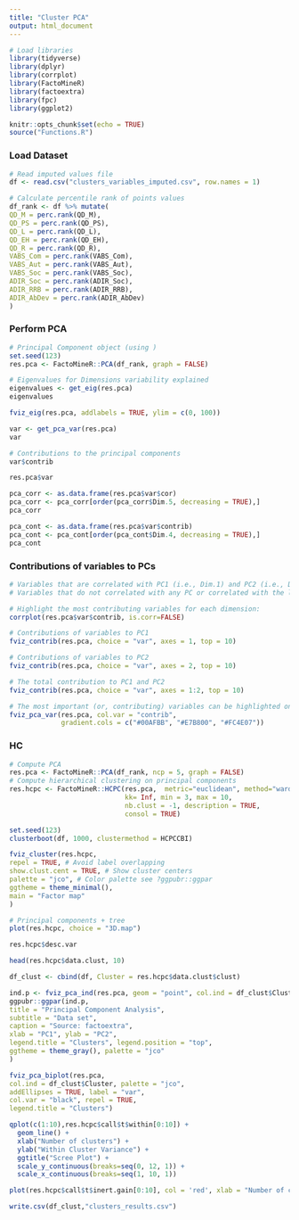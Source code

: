 ```yaml
---
title: "Cluster PCA"
output: html_document
---
```



```r
# Load libraries
library(tidyverse)
library(dplyr)
library(corrplot)
library(FactoMineR)
library(factoextra)
library(fpc)
library(ggplot2)
```

```r
knitr::opts_chunk$set(echo = TRUE)
source("Functions.R")
```

### Load Dataset

```r
# Read imputed values file
df <- read.csv("clusters_variables_imputed.csv", row.names = 1)
```


```r
# Calculate percentile rank of points values
df_rank <- df %>% mutate(
QD_M = perc.rank(QD_M),
QD_PS = perc.rank(QD_PS),
QD_L = perc.rank(QD_L),
QD_EH = perc.rank(QD_EH),
QD_R = perc.rank(QD_R),
VABS_Com = perc.rank(VABS_Com),
VABS_Aut = perc.rank(VABS_Aut),
VABS_Soc = perc.rank(VABS_Soc),
ADIR_Soc = perc.rank(ADIR_Soc),
ADIR_RRB = perc.rank(ADIR_RRB),
ADIR_AbDev = perc.rank(ADIR_AbDev)
) 

```

### Perform PCA 

```r
# Principal Component object (using )
set.seed(123)
res.pca <- FactoMineR::PCA(df_rank, graph = FALSE)

# Eigenvalues for Dimensions variability explained
eigenvalues <- get_eig(res.pca)
eigenvalues
```


```r
fviz_eig(res.pca, addlabels = TRUE, ylim = c(0, 100))
```

```r
var <- get_pca_var(res.pca)
var
```

```r
# Contributions to the principal components
var$contrib
```

```r
res.pca$var
```
```r
pca_corr <- as.data.frame(res.pca$var$cor)
pca_corr <- pca_corr[order(pca_corr$Dim.5, decreasing = TRUE),]
pca_corr
```

```r
pca_cont <- as.data.frame(res.pca$var$contrib)
pca_cont <- pca_cont[order(pca_cont$Dim.4, decreasing = TRUE),]
pca_cont
```


### Contributions of variables to PCs

```r
# Variables that are correlated with PC1 (i.e., Dim.1) and PC2 (i.e., Dim.2) are the most important in explaining the variability in the data set.
# Variables that do not correlated with any PC or correlated with the last dimensions are variables with low contribution and might be removed to simplify the overall analysis.

# Highlight the most contributing variables for each dimension:
corrplot(res.pca$var$contrib, is.corr=FALSE)
```


```r
# Contributions of variables to PC1
fviz_contrib(res.pca, choice = "var", axes = 1, top = 10)

# Contributions of variables to PC2
fviz_contrib(res.pca, choice = "var", axes = 2, top = 10)
```

```r
# The total contribution to PC1 and PC2 
fviz_contrib(res.pca, choice = "var", axes = 1:2, top = 10)
```

```r
# The most important (or, contributing) variables can be highlighted on the correlation plot 
fviz_pca_var(res.pca, col.var = "contrib",
             gradient.cols = c("#00AFBB", "#E7B800", "#FC4E07"))
```


### HC 

```r
# Compute PCA
res.pca <- FactoMineR::PCA(df_rank, ncp = 5, graph = FALSE)
# Compute hierarchical clustering on principal components
res.hcpc <- FactoMineR::HCPC(res.pca,  metric="euclidean", method="ward", 
                             kk= Inf, min = 3, max = 10,
                             nb.clust = -1, description = TRUE, 
                             consol = TRUE)
```


```r
set.seed(123)
clusterboot(df, 1000, clustermethod = HCPCCBI)
```


```r
fviz_cluster(res.hcpc,
repel = TRUE, # Avoid label overlapping
show.clust.cent = TRUE, # Show cluster centers
palette = "jco", # Color palette see ?ggpubr::ggpar
ggtheme = theme_minimal(),
main = "Factor map"
)
```

```r
# Principal components + tree
plot(res.hcpc, choice = "3D.map")
```
```r
res.hcpc$desc.var
```


```r
head(res.hcpc$data.clust, 10)
```
```r
df_clust <- cbind(df, Cluster = res.hcpc$data.clust$clust)
```

```r
ind.p <- fviz_pca_ind(res.pca, geom = "point", col.ind = df_clust$Cluster)
ggpubr::ggpar(ind.p,
title = "Principal Component Analysis",
subtitle = "Data set",
caption = "Source: factoextra",
xlab = "PC1", ylab = "PC2",
legend.title = "Clusters", legend.position = "top",
ggtheme = theme_gray(), palette = "jco"
)

```
```r
fviz_pca_biplot(res.pca,
col.ind = df_clust$Cluster, palette = "jco",
addEllipses = TRUE, label = "var",
col.var = "black", repel = TRUE,
legend.title = "Clusters")
```
```r
qplot(c(1:10),res.hcpc$call$t$within[0:10]) + 
  geom_line() + 
  xlab("Number of clusters") + 
  ylab("Within Cluster Variance") +
  ggtitle("Scree Plot") +
  scale_y_continuous(breaks=seq(0, 12, 1)) + 
  scale_x_continuous(breaks=seq(1, 10, 1))
```

```r
plot(res.hcpc$call$t$inert.gain[0:10], col = 'red', xlab = "Number of clusters", ylab = "Inertia Gain", type = 'b')
```
```r
write.csv(df_clust,"clusters_results.csv")
```








